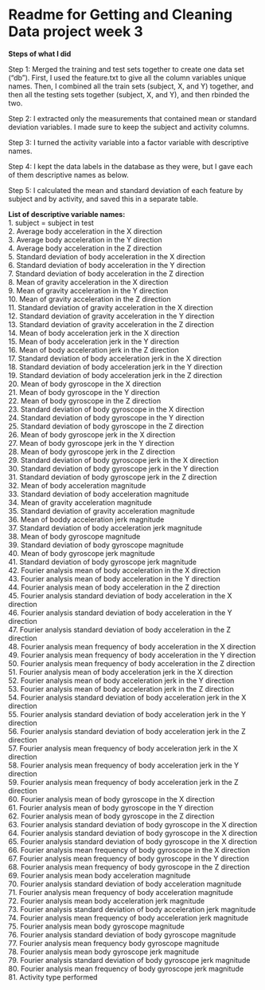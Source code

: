 Readme for Getting and Cleaning Data project week 3
========================================================
<b>Steps of what I did</b>
<p>Step 1: Merged the training and test sets together to create one data set ("db"). First, I used the feature.txt to give all the column variables unique names. Then, I combined all the train sets (subject, X, and Y) together, and then all the testing sets together (subject, X, and Y), and then rbinded the two. 
<p>Step 2: I extracted only the measurements that contained mean or standard deviation variables. I made sure to keep the subject and activity columns.
<p>Step 3: I turned the activity variable into a factor variable with descriptive names.
<p>Step 4: I kept the data labels in the database as they were, but I gave each of them descriptive names as below.
<p>Step 5: I calculated the mean and standard deviation of each feature by subject and by activity, and saved this in a separate table.

<b>List of descriptive variable names:</b>
<br>1. subject = subject in test
<br>2. Average body acceleration in the X direction
<br>3. Average body acceleration in the Y direction
<br>4. Average body acceleration in the Z direction
<br>5. Standard deviation of body acceleration in the X direction
<br>6. Standard deviation of body acceleration in the Y direction
<br>7. Standard deviation of body acceleration in the Z direction
<br>8. Mean of gravity acceleration in the X direction
<br>9. Mean of gravity acceleration in the Y direction
<br>10. Mean of gravity acceleration in the Z direction
<br>11. Standard deviation of gravity acceleration in the X direction
<br>12. Standard deviation of gravity acceleration in the Y direction
<br>13. Standard deviation of gravity acceleration in the Z direction
<br>14. Mean of body acceleration jerk in the X direction
<br>15. Mean of body acceleration jerk in the Y direction
<br>16. Mean of body acceleration jerk in the Z direction
<br>17. Standard deviation of body acceleration jerk in the X direction
<br>18. Standard deviation of body acceleration jerk in the Y direction
<br>19. Standard deviation of body acceleration jerk in the Z direction
<br>20. Mean of body gyroscope in the X direction
<br>21. Mean of body gyroscope in the Y direction
<br>22. Mean of body gyroscope in the Z direction
<br>23. Standard deviation of body gyroscope in the X direction
<br>24. Standard deviation of body gyroscope in the Y direction
<br>25. Standard deviation of body gyroscope in the Z direction
<br>26. Mean of body gyroscope jerk in the X direction
<br>27. Mean of body gyroscope jerk in the Y direction
<br>28. Mean of body gyroscope jerk in the Z direction
<br>29. Standard deviation of body gyroscope jerk in the X direction
<br>30. Standard deviation of body gyroscope jerk in the Y direction
<br>31. Standard deviation of body gyroscope jerk in the Z direction
<br>32. Mean of body acceleration magnitude
<br>33. Standard deviation of body acceleration magnitude
<br>34. Mean of gravity acceleration magnitude
<br>35. Standard deviation of gravity acceleration magnitude
<br>36. Mean of boddy acceleration jerk magnitude
<br>37. Standard deviation of body acceleration jerk magnitude
<br>38. Mean of body gyroscope magnitude
<br>39. Standard deviation of body gyroscope magnitude
<br>40. Mean of body gyroscope jerk magnitude
<br>41. Standard deviation of body gyroscope jerk magnitude
<br>42. Fourier analysis mean of body acceleration in the X direction
<br>43. Fourier analysis mean of body acceleration in the Y direction
<br>44. Fourier analysis mean of body acceleration in the Z direction
<br>45. Fourier analysis standard deviation of body acceleration in the X direction
<br>46. Fourier analysis standard deviation of body acceleration in the Y direction
<br>47. Fourier analysis standard deviation of body acceleration in the Z direction
<br>48. Fourier analysis mean frequency of body acceleration in the X direction
<br>49. Fourier analysis mean frequency of body acceleration in the Y direction
<br>50. Fourier analysis mean frequency of body acceleration in the Z direction
<br>51. Fourier analysis mean of body acceleration jerk in the X direction
<br>52. Fourier analysis mean of body acceleration jerk in the Y direction
<br>53. Fourier analysis mean of body acceleration jerk in the Z direction
<br>54. Fourier analysis standard deviation of body acceleration jerk in the X direction 
<br>55. Fourier analysis standard deviation of body acceleration jerk in the Y direction 
<br>56. Fourier analysis standard deviation of body acceleration jerk in the Z direction 
<br>57. Fourier analysis mean frequency of body acceleration jerk in the X direction 
<br>58. Fourier analysis mean frequency of body acceleration jerk in the Y direction 
<br>59. Fourier analysis mean frequency of body acceleration jerk in the Z direction 
<br>60. Fourier analysis mean of body gyroscope in the X direction
<br>61. Fourier analysis mean of body gyroscope in the Y direction
<br>62. Fourier analysis mean of body gyroscope in the Z direction
<br>63. Fourier analysis standard deviation of body gyroscope in the X direction
<br>64. Fourier analysis standard deviation of body gyroscope in the X direction
<br>65. Fourier analysis standard deviation of body gyroscope in the X direction
<br>66. Fourier analysis mean frequency of body gyroscope in the X direction
<br>67. Fourier analysis mean frequency of body gyroscope in the Y direction
<br>68. Fourier analysis mean frequency of body gyroscope in the Z direction
<br>69. Fourier analysis mean body acceleration magnitude
<br>70. Fourier analysis standard deviation of body acceleration magnitude
<br>71. Fourier analysis mean frequency of body acceleration magnitude
<br>72. Fourier analysis mean body acceleration jerk magnitude
<br>73. Fourier analysis standard deviation of body acceleration jerk magnitude
<br>74. Fourier analysis mean frequency of body acceleration jerk magnitude
<br>75. Fourier analysis mean body gyroscope magnitude
<br>76. Fourier analysis standard deviation of body gyroscope magnitude
<br>77. Fourier analysis mean frequency body gyroscope magnitude
<br>78. Fourier analysis mean body gyroscope jerk magnitude
<br>79. Fourier analysis standard deviation of body gyroscope jerk magnitude
<br>80. Fourier analysis mean frequency of body gyroscope jerk magnitude
<br>81. Activity type performed